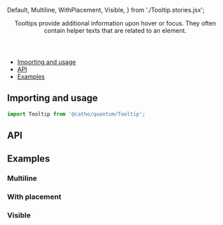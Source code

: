 
  Default,
  Multiline,
  WithPlacement,
  Visible,
} from './Tooltip.stories.jsx';

<Meta
  title="Tooltip"
  component={Tooltip}
/>

<Header title="Tooltip">
  Tooltips provide additional information upon hover or focus. They often
  contain helper texts that are related to an element.
</Header>

- [Importing and usage](#importing)
- [API](#api)
- [Examples](#examples)

## <a id="importing"></a>Importing and usage

```js
import Tooltip from '@catho/quantum/Tooltip';
```

<Canvas>
  <Story story={Default} />
</Canvas>

## <a id="api"></a>API

<ArgsTable of={Tooltip} />

## <a id="examples"></a>Examples

### Multiline

<Canvas>
  <Story story={Multiline} />
</Canvas>

### With placement

<Canvas>
  <Story story={WithPlacement} />
</Canvas>

### Visible

<Canvas>
  <Story story={Visible} />
</Canvas>
